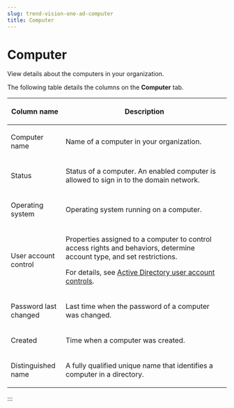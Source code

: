 ```yaml
---
slug: trend-vision-one-ad-computer
title: Computer
---
```

# Computer

View details about the computers in your organization.

The following table details the columns on the **Computer** tab.

<table>
<colgroup>
<col style="width: 25%" />
<col style="width: 75%" />
</colgroup>
<thead>
<tr>
<th><p>Column name</p></th>
<th><p>Description</p></th>
</tr>
</thead>
<tbody>
<tr>
<td><p>Computer name</p></td>
<td><p>Name of a computer in your organization.</p></td>
</tr>
<tr>
<td><p>Status</p></td>
<td><p>Status of a computer. An enabled computer is allowed to sign in to the domain network.</p></td>
</tr>
<tr>
<td><p>Operating system</p></td>
<td><p>Operating system running on a computer.</p></td>
</tr>
<tr>
<td><p>User account control</p></td>
<td><p>Properties assigned to a computer to control access rights and behaviors, determine account type, and set restrictions.</p>
<p>For details, see <a href="trend-vision-one-ad-user-account-controls">Active Directory user account controls</a>.</p></td>
</tr>
<tr>
<td><p>Password last changed</p></td>
<td><p>Last time when the password of a computer was changed.</p></td>
</tr>
<tr>
<td><p>Created</p></td>
<td><p>Time when a computer was created.</p></td>
</tr>
<tr>
<td><p>Distinguished name</p></td>
<td><p>A fully qualified unique name that identifies a computer in a directory.</p></td>
</tr>
</tbody>
</table>
:::
